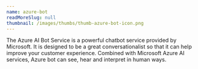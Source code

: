 ```yaml
---
name: azure-bot
readMoreSlug: null
thumbnail: /images/thumbs/thumb-azure-bot-icon.png
---
```


The Azure AI Bot Service  is a powerful chatbot service provided by Microsoft. It is designed to be a great conversationalist so that it can help improve your customer experience. Combined with Microsoft Azure AI services, Azure bot can see, hear and interpret in human ways.
